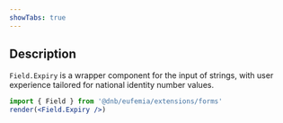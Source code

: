 ```yaml
---
showTabs: true
---
```


## Description

`Field.Expiry` is a wrapper component for the input of strings, with user experience tailored for national identity number values.

```jsx
import { Field } from '@dnb/eufemia/extensions/forms'
render(<Field.Expiry />)
```

